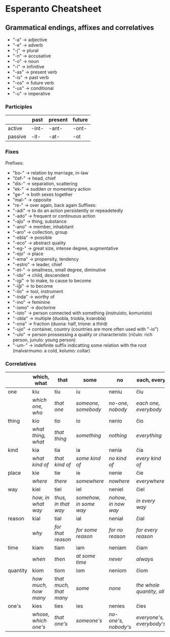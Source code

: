 # Esperanto Cheatsheet
## Grammatical endings, affixes and correlatives
- "-a" -> adjective
- "-e" -> adverb
- "-j" -> plural
- "-n" -> accusative
- "-o" -> noun
- "-i" -> infinitive
- "-as" -> present verb
- "-is" -> past verb
- "-os" -> future verb
- "-us" -> conditional
- "-u" -> imperative

### Participles
|         | past  | present | future |
| ------- | ----- | ------- | ------ |
| active  | -int- | -ant-   | -ont-  |
| passive | -it-  | -at-    | -ot    |

### Fixes
Prefixes:
- "bo-" -> relation by marriage, in-law
- "ĉef-" -> head, chief
- "dis-" -> separation, scattering
- "ek-" -> sudden or momentary action
- "ge-" -> both sexes together
- "mal-" -> opposite
- "re-" -> over again, back again
Suffixes:
- "-adi" -> to do an action persistently or repeadetedly
- "-ado" -> frequent or continuous action
- "-aĵo" -> thing, substance
- "-ano" -> member, inhabitant
- "-aro" -> collection, group
- "-ebla" -> possible
- "-eco" -> abstract quality
- "-eg-" -> great size, intense degree, augmentative
- "-ejo" -> place
- "-ema" -> propensity, tendency
- "-estro" -> leader, chief
- "-et-" -> smallness, small degree, diminutive
- "-ido" -> child, descendent
- "-igi" -> to make, to cause to become
- "-iĝi" -> to become
- "-ilo" -> tool, instrument
- "-inda" -> worthy of
- "-ino" -> feminine
- "-ismo" -> doctorine
- "-isto" -> person connected with something (instruisto, komunisto)
- "-obla" -> multiple (duobla, triobla, kvarobla)
- "-ona" -> fraction (duona: half, trione: a third)
- "-ujo" -> container, country (countries are more often used with "-io")
- "-ulo" -> person prossessing a quality or characteristic (riĉulo: rich person, junulo: young person)
- "-um-" -> indefinite suffix indicatting some relation with the root (malvarmumo: a cold, kolumo: collar)

### Correlatives
|          | which, what          | that                   | some                   | no                   | each, every               |
| -------- | -------------------- | ---------------------- | ---------------------- | -------------------- | ------------------------- |
| one      | kiu                  | tiu                    | iu                     | neniu                | ĉiu                       |
|          | *which one, who*     | *that one*             | *someone, somebody*    | *no-one, nobody*     | *each one, everybody*     |
| thing    | kio                  | tio                    | io                     | nenio                | ĉio                       |
|          | *what thing, what*   | *that thing*           | *something*            | *nothing*            | *everything*              |
| kind     | kia                  | tia                    | ia                     | nenia                | ĉia                       |
|          | *what kind of*       | *that kind of*         | *some kind of*         | *no kind of*         | *every kind of*           |
| place    | kie                  | tie                    | ie                     | nenie                | ĉie                       |
|          | *where*              | *there*                | *somewhere*            | *nowhere*            | *everywhere*              |
| way      | kiel                 | tiel                   | iel                    | neniel               | ĉiel                      |
|          | *how, in what way*   | *thus, in that way*    | *somehow, in some way* | *nohow, in now way*  | *in every way*            |
| reason   | kial                 | tial                   | ial                    | nenial               | ĉial                      |
|          | *why*                | *for that reason*      | *for some reason*      | *for no reason*      | *for every reason*        |
| time     | kiam                 | tiam                   | iam                    | neniam               | ĉiam                      |
|          | *when*               | *then*                 | *at some time*         | *never*              | *always*                  |
| quantity | kiom                 | tiom                   | iom                    | neniom               | ĉiom                      |
|          | *how much, how many* | *that much, that many* | *some*                 | *none*               | *the whole quantity, all* |
| one's    | kies                 | ties                   | ies                    | nenies               | ĉies                      |
|          | *whose, which one's* | *that one's*           | *someone's*            | *no-one's, nobody's* | *everyone's, everybody's* |
